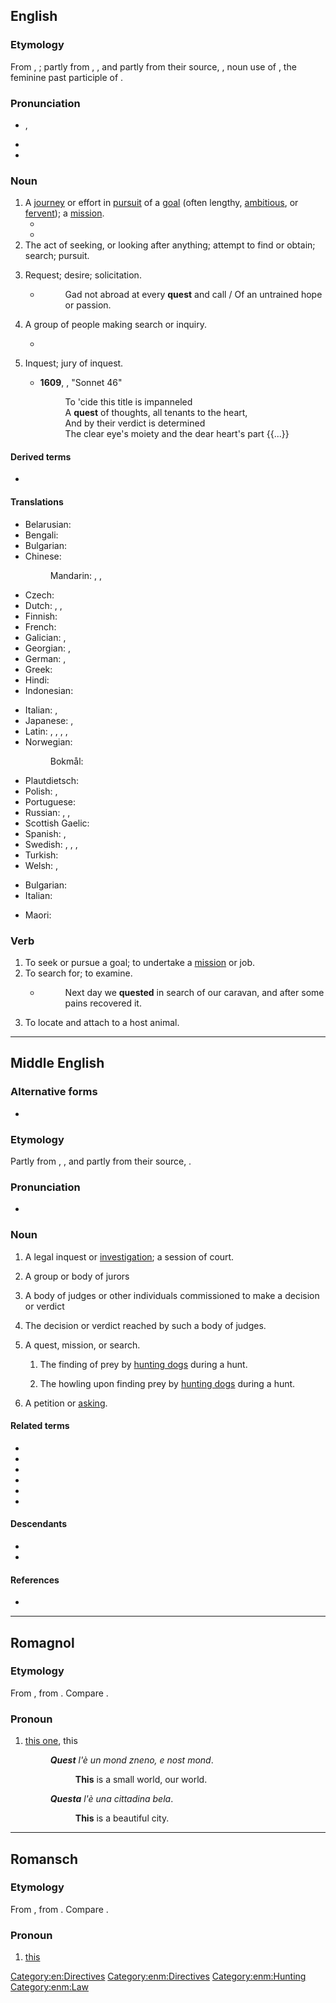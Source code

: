 {{also|Quest|QUEST|quest'}}
==English==
{{wikipedia}}

===Etymology===
From {{inh|en|enm|quest}}, {{m|enm|queste}}; partly from {{der|en|xno|queste}}, {{der|en|fro|queste||acquisition, search, hunt}}, and partly from their source, {{der|en|la|quaesta||tribute, tax, inquiry, search}}, noun use of {{m|la|quaesita}}, the feminine past participle of {{m|la|quaerere||to ask, seek}}.

===Pronunciation===
* {{IPA|en|/kwɛst/}}, {{enPR|kwĕst}}
* {{audio|en|en-us-quest.ogg|Audio (US)}}
* {{rhymes|en|ɛst}}

===Noun===
{{en-noun}}

# A [[journey]] or effort in [[pursuit]] of a [[goal]] (often lengthy, [[ambitious]], or [[fervent]]); a [[mission]].
#* {{RQ:Shakespeare Lear|I|i|passage=Cease your '''quest''' of love.}}
#* {{quote-journal|en|date=2013-01|author=Katie L. Burke| title=Ecological Dependency| volume=101| issue=1| page=64| magazine={{w|American Scientist}}| url= http://www.americanscientist.org/bookshelf/pub/ecological-dependency| passage=In his first book since the 2008 essay collection ''Natural Acts: A Sidelong View of Science and Nature'', David Quammen looks at the natural world from yet another angle: the search for the next human pandemic, what epidemiologists call “the next big one.” His '''quest''' leads him around the world to study a variety of suspect zoonoses—animal-hosted pathogens that infect humans.}}
# The act of seeking, or looking after anything; attempt to find or obtain; search; pursuit.
#: {{ux|en|to rove in '''quest''' of game, of a lost child, of property, etc.}}
# {{lb|en|obsolete}} Request; desire; solicitation.
#* {{RQ:Herbert Temple}}
#*: Gad not abroad at every '''quest''' and call / Of an untrained hope or passion.
# {{lb|en|obsolete}} A group of people making search or inquiry.
#* {{RQ:Shakespeare Othello|I|ii|passage=The senate hath sent about three several '''quests''' to search you out.}}
# {{lb|en|obsolete}} Inquest; jury of inquest.
#* '''1609''', {{w|William Shakespeare}}, "Sonnet 46"
#*: To 'cide this title is impanneled <br> A '''quest''' of thoughts, all tenants to the heart, <br> And by their verdict is determined <br> The clear eye's moiety and the dear heart's part {{...}}

====Derived terms====
* {{l|en|sidequest}}

====Translations====
{{trans-top|journey or effort in pursuit of a goal}}
* Belarusian: {{t|be|пошук|sc=Cyrl}}
* Bengali: {{t|bn|তলাশ|tr=tôlaś}}
* Bulgarian: {{t+|bg|дирене|n}}
* Chinese:
*: Mandarin: {{t+|cmn|探索|tr=tànsuǒ|sc=Hani}}, {{t+|cmn|尋求|sc=Hani}}, {{t+|cmn|寻求|tr=xúnqiú|sc=Hani}}
* Czech: {{t+|cs|výprava|f}}
* Dutch: {{t+|nl|queeste|f}} {{qualifier|dated}}, {{t+|nl|zoektocht|m}}, {{t|nl|streeftocht|m}}
* Finnish: {{t+|fi|etsintä}}
* French: {{t+|fr|quête|f}}
* Galician: {{t|gl|busca|f}}, {{t+|gl|procura|f}}
* Georgian: {{t+|ka|ძებნა}}, {{t|ka|კვესტი}}
* German: {{t+|de|Suche|f}}, {{t|de|Queste|f}}
* Greek: {{t+|el|αναζήτηση|f}}
* Hindi: {{t|hi|फ़िराक़}}
* Indonesian: {{t+|id|pencarian}}
{{trans-mid}}
* Italian: {{t+|it|missione|f}}, {{t+|it|impresa|f}}
* Japanese: {{t+|ja|探索|tr=たんさく, tansaku|sc=Jpan}}, {{t+|ja|探求|tr=たんきゅう, tankyū|sc=Jpan}}
* Latin: {{t|la|indagatio|f}}, {{t|la|investigatio|f}}, {{t|la|inquisitio|f}}, {{t|la|scrutatio|f}}, {{t|la|scrutatio|f}}
* Norwegian:
*: Bokmål: {{t|nb|søken}}
* Plautdietsch: {{t|pdt|Jeforsch|m}}
* Polish: {{t+|pl|poszukiwanie|n}}, {{t+|pl|poszukiwania|p}}
* Portuguese: {{t+|pt|busca|f}}
* Russian: {{t+|ru|по́иск|m}}, {{t+|ru|поиск|alt=по́иски|m-p}}, {{t+|ru|квест|m}}
* Scottish Gaelic: {{t|gd|sireadh|m}}
* Spanish: {{t+|es|búsqueda|f}}, {{t+|es|esfuerzo|f}}
* Swedish: {{t+|sv|resa|c}}, {{t+|sv|uppdrag|n}}, {{t+|sv|mål|n}}, {{t+|sv|strävan|c}}
* Turkish: {{t+|tr|arama}}
* Welsh: {{t|cy|cwest|m}}, {{t|cy|cwestau|m-p}}
{{trans-bottom}}

{{trans-top|search}}
* Bulgarian: {{t+|bg|търсене|n}}
* Italian: {{t+|it|ricerca|f}}
{{trans-mid}}
* Maori: {{t|mi|kimihanga}}
{{trans-bottom}}

===Verb===
{{en-verb}}

# To seek or pursue a goal; to undertake a [[mission]] or job.
# To search for; to examine.
#* {{RQ:Herbert Persia}}
#*:Next day we '''quested''' in search of our caravan, and after some pains recovered it.
# {{lb|en|entomology|of a tick}} To locate and attach to a host animal.

[[Category:en:Directives]]

----

==Middle English==

===Alternative forms===
* {{alter|enm|queste|qwest|qwhest}}

===Etymology===
Partly from {{bor|enm|xno|queste}}, {{bor|enm|fro|queste}}, and partly from their source, {{bor|enm|la|quaesta}}.

===Pronunciation===
* {{IPA|enm|/ˈkwɛst(ə)/}}

===Noun===
{{enm-noun|pl=questes}}

# {{lb|enm|Late ME}} A legal inquest or [[investigation]]; a session of court.
# {{lb|enm|Late ME}} A group or body of jurors
# {{lb|enm|rare}} A body of judges or other individuals commissioned to make a decision or verdict
# {{lb|enm|rare}} The decision or verdict reached by such a body of judges.
# {{lb|enm|rare}} A quest, mission, or search.
## {{lb|enm|rare}} The finding of prey by [[hunting dogs]] during a hunt.
## {{lb|enm|rare|Late ME}} The howling upon finding prey by [[hunting dogs]] during a hunt.
# {{lb|enm|rare|Late ME}} A petition or [[asking]].

====Related terms====
* {{l|enm|conquest}}
* {{l|enm|enquest}}
* {{l|enm|questen}}
* {{l|enm|questioun}}
* {{l|enm|questor}}
* {{l|enm|request}}

====Descendants====
* {{desc|en|quest}}
* {{desc|sco|quest}}

====References====
* {{R:MED Online|entry=quest(e |pos=n |id=MED30797 |accessdate=2018-06-2}}

[[Category:enm:Directives]]
[[Category:enm:Hunting]]
[[Category:enm:Law]]

----

==Romagnol==

===Etymology===
From {{inh|rgn|VL.||*eccu istu}}, from {{inh|rgn|la|eccum}} {{m|la|istum}}. Compare {{cog|it|questo}}.

===Pronoun===
{{head|rgn|pronoun|feminine singular|questa}}

# [[this one]], this
#: '''''Quest''' l'è un mond zneno, e nost mond''.
#:: '''This''' is a small world, our world.
#: '''''Questa''' l'è una cittadina bela''.
#:: '''This''' is a beautiful city.

----

==Romansch==

===Etymology===
From {{inh|rm|VL.||*eccu istu}}, from {{inh|rm|la|eccum}} {{m|la|istum}}. Compare {{cog|it|questo}}.

===Pronoun===
{{head|rm|pronouns}}

# [[this]]